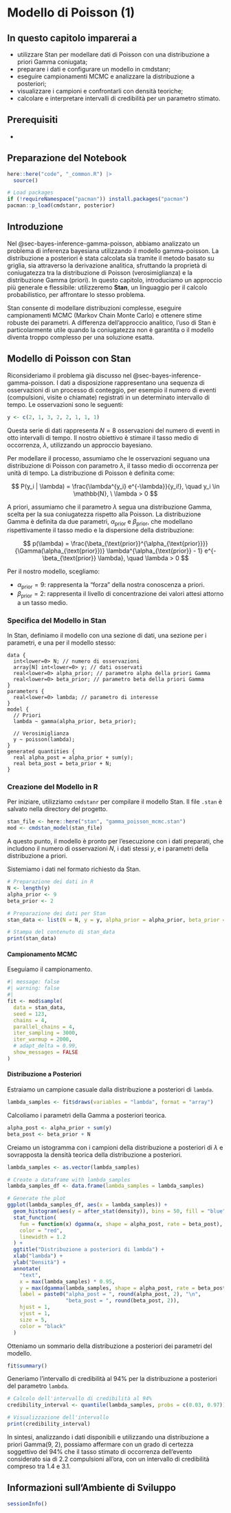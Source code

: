 # Modello di Poisson (1) {#sec-mcmc-poisson-1}

::: callout-note
## In questo capitolo imparerai a

- utilizzare Stan per modellare dati di Poisson con una distribuzione a priori Gamma coniugata;
- preparare i dati e configurare un modello in cmdstanr;
- eseguire campionamenti MCMC e analizzare la distribuzione a posteriori;
- visualizzare i campioni e confrontarli con densità teoriche;
- calcolare e interpretare intervalli di credibilità per un parametro stimato.
:::

::: callout-tip
## Prerequisiti

-
:::

::: callout-important
## Preparazione del Notebook

```r
here::here("code", "_common.R") |> 
  source()

# Load packages
if (!requireNamespace("pacman")) install.packages("pacman")
pacman::p_load(cmdstanr, posterior)
```
:::

## Introduzione

Nel @sec-bayes-inference-gamma-poisson, abbiamo analizzato un problema di inferenza bayesiana utilizzando il modello gamma-poisson. La distribuzione a posteriori è stata calcolata sia tramite il metodo basato su griglia, sia attraverso la derivazione analitica, sfruttando la proprietà di coniugatezza tra la distribuzione di Poisson (verosimiglianza) e la distribuzione Gamma (priori). In questo capitolo, introduciamo un approccio più generale e flessibile: utilizzeremo **Stan**, un linguaggio per il calcolo probabilistico, per affrontare lo stesso problema.

Stan consente di modellare distribuzioni complesse, eseguire campionamenti MCMC (Markov Chain Monte Carlo) e ottenere stime robuste dei parametri. A differenza dell'approccio analitico, l'uso di Stan è particolarmente utile quando la coniugatezza non è garantita o il modello diventa troppo complesso per una soluzione esatta.

## Modello di Poisson con Stan

Riconsideriamo il problema già discusso nel @sec-bayes-inference-gamma-poisson. I dati a disposizione rappresentano una sequenza di osservazioni di un processo di conteggio, per esempio il numero di eventi (compulsioni, visite o chiamate) registrati in un determinato intervallo di tempo. Le osservazioni sono le seguenti:

```r
y <- c(2, 1, 3, 2, 2, 1, 1, 1)
```

Questa serie di dati rappresenta $N = 8$ osservazioni del numero di eventi in otto intervalli di tempo. Il nostro obiettivo è stimare il tasso medio di occorrenza, $\lambda$, utilizzando un approccio bayesiano.

Per modellare il processo, assumiamo che le osservazioni seguano una distribuzione di Poisson con parametro $\lambda$, il tasso medio di occorrenza per unità di tempo. La distribuzione di Poisson è definita come:

$$
P(y_i | \lambda) = \frac{\lambda^{y_i} e^{-\lambda}}{y_i!}, \quad y_i \in \mathbb{N}, \ \lambda > 0
$$

A priori, assumiamo che il parametro $\lambda$ segua una distribuzione Gamma, scelta per la sua coniugatezza rispetto alla Poisson. La distribuzione Gamma è definita da due parametri, $\alpha_{\text{prior}}$ e $\beta_{\text{prior}}$, che modellano rispettivamente il tasso medio e la dispersione della distribuzione:

$$
p(\lambda) = \frac{\beta_{\text{prior}}^{\alpha_{\text{prior}}}}{\Gamma(\alpha_{\text{prior}})} \lambda^{\alpha_{\text{prior}} - 1} e^{-\beta_{\text{prior}} \lambda}, \quad \lambda > 0
$$

Per il nostro modello, scegliamo:

- $\alpha_{\text{prior}} = 9$: rappresenta la "forza" della nostra conoscenza a priori.
- $\beta_{\text{prior}} = 2$: rappresenta il livello di concentrazione dei valori attesi attorno a un tasso medio.

### Specifica del Modello in Stan

In Stan, definiamo il modello con una sezione di dati, una sezione per i parametri, e una per il modello stesso:

```
data {
  int<lower=0> N; // numero di osservazioni
  array[N] int<lower=0> y; // dati osservati
  real<lower=0> alpha_prior; // parametro alpha della priori Gamma
  real<lower=0> beta_prior; // parametro beta della priori Gamma
}
parameters {
  real<lower=0> lambda; // parametro di interesse
}
model {
  // Priori
  lambda ~ gamma(alpha_prior, beta_prior);
  
  // Verosimiglianza
  y ~ poisson(lambda);
}
generated quantities {
  real alpha_post = alpha_prior + sum(y);
  real beta_post = beta_prior + N;
}
```

### Creazione del Modello in R

Per iniziare, utilizziamo `cmdstanr` per compilare il modello Stan. Il file `.stan` è salvato nella directory del progetto.

```r
stan_file <- here::here("stan", "gamma_poisson_mcmc.stan")
mod <- cmdstan_model(stan_file)
```

A questo punto, il modello è pronto per l'esecuzione con i dati preparati, che includono il numero di osservazioni $N$, i dati stessi $y$, e i parametri della distribuzione a priori.

Sistemiamo i dati nel formato richiesto da Stan.

```r
# Preparazione dei dati in R
N <- length(y)
alpha_prior <- 9
beta_prior <- 2

# Preparazione dei dati per Stan
stan_data <- list(N = N, y = y, alpha_prior = alpha_prior, beta_prior = beta_prior)

# Stampa del contenuto di stan_data
print(stan_data)
```

#### Campionamento MCMC

Eseguiamo il campionamento.

```r
#| message: false
#| warning: false
#| 
fit <- mod$sample(
  data = stan_data,
  seed = 123,
  chains = 4,
  parallel_chains = 4,
  iter_sampling = 3000, 
  iter_warmup = 2000,
  # adapt_delta = 0.99,
  show_messages = FALSE
)
```

#### Distribuzione a Posteriori

Estraiamo un campione casuale dalla distribuzione a posteriori di `lambda`.

```r
lambda_samples <- fit$draws(variables = "lambda", format = "array")
```

Calcoliamo i parametri della Gamma a posteriori teorica.

```r
alpha_post <- alpha_prior + sum(y)
beta_post <- beta_prior + N
```

Creiamo un istogramma con i campioni della distribuzione a posteriori di $\lambda$ e sovrapposta la densità teorica della distribuzione a posteriori.

```r
lambda_samples <- as.vector(lambda_samples)

# Create a dataframe with lambda_samples
lambda_samples_df <- data.frame(lambda_samples = lambda_samples)

# Generate the plot
ggplot(lambda_samples_df, aes(x = lambda_samples)) +
  geom_histogram(aes(y = after_stat(density)), bins = 50, fill = "blue", alpha = 0.7) +
  stat_function(
    fun = function(x) dgamma(x, shape = alpha_post, rate = beta_post),
    color = "red",
    linewidth = 1.2
  ) +
  ggtitle("Distribuzione a posteriori di lambda") +
  xlab("lambda") +
  ylab("Densità") +
  annotate(
    "text",
    x = max(lambda_samples) * 0.95,
    y = max(dgamma(lambda_samples, shape = alpha_post, rate = beta_post)) * 0.95,
    label = paste0("alpha_post = ", round(alpha_post, 2), "\n",
                   "beta_post = ", round(beta_post, 2)),
    hjust = 1,
    vjust = 1,
    size = 5,
    color = "black"
  ) 
```

Otteniamo un sommario della distribuzione a posteriori dei parametri del modello.

```r
fit$summary()
```

Generiamo l'intervallo di credibilità al 94% per la distribuzione a posteriori del parametro `lambda`.

```r
# Calcolo dell'intervallo di credibilità al 94%
credibility_interval <- quantile(lambda_samples, probs = c(0.03, 0.97))

# Visualizzazione dell'intervallo
print(credibility_interval)
```

In sintesi, analizzando i dati disponibili e utilizzando una distribuzione a priori Gamma(9, 2), possiamo affermare con un grado di certezza soggettivo del 94% che il tasso stimato di occorrenza dell'evento considerato sia di 2.2 compulsioni all'ora, con un intervallo di credibilità compreso tra 1.4 e 3.1.

## Informazioni sull'Ambiente di Sviluppo {.unnumbered}

```r
sessionInfo()
```

